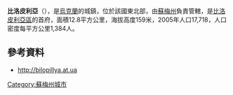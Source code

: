 {{No footnotes|time=2015-09-16T14:45:08+00:00}}
{{Coord|51|8|54|N|34|18|3|E|type:city_region:UA|display=title}}

'''比洛皮利亞'''（{{lang-uk|Білопілля}}），是[[烏克蘭|烏克蘭]]的城鎮，位於該國東北部，由[[蘇梅州|蘇梅州]]負責管轄，是[[比洛皮利亞區|比洛皮利亞區]]的首府，面積12.8平方公里，海拔高度159米，2005年人口17,718，人口密度每平方公里1,384人。

==參考資料==
* http://bilopillya.at.ua {{Wayback|url=http://bilopillya.at.ua/ |date=20160304072543 }}

{{DEFAULTSORT:Білопілля}}
[[Category:蘇梅州城市|Category:蘇梅州城市]]

{{Sumy-geo-stub}}